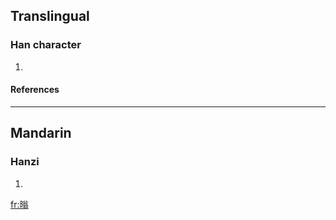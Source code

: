 ==Translingual==
===Han character===
{{Han char|rn=72|rad=日|as=10|sn=14|four=6802<sub>7</sub>|canj=日金戈一 (ACIM)}}
# {{defn|Han|sort=日10}}
====References====
{{Han ref|kx=0498.480|dkj=14094|dj=0867.260|hdz=21530.130|uh=66A1|ud=26273|bh=E1F6|bd=57846}}

----
==Mandarin==
===Hanzi===
{{cmn-hanzi|pin=[[bó]] ([[bo2]]), [[pù]] ([[pu4]]), [[wěng]] ([[weng3]])|wg=po<sup>2</sup>, p'u<sup>4</sup>, weng<sup>3</sup>}}
# {{defn|Mandarin}}

[[fr:暡]]